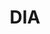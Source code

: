 ---
title: DIA
category: Oracles
description: DIA is an open-source oracle platform that provides transparent, crowd-verified price oracles for DeFi applications.
logo: /images/dia.png
---